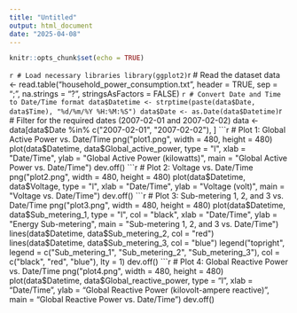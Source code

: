 ---
title: "Untitled"
output: html_document
date: "2025-04-08"
---

```{r setup, include=FALSE}
knitr::opts_chunk$set(echo = TRUE)
```
```{r}
# Load necessary libraries
library(ggplot2)
```{r}
# Read the dataset
data <- read.table("household_power_consumption.txt", header = TRUE, sep = ";", na.strings = "?", stringsAsFactors = FALSE)
```{r}
# Convert Date and Time to Date/Time format
data$Datetime <- strptime(paste(data$Date, data$Time), "%d/%m/%Y %H:%M:%S")
data$Date <- as.Date(data$Datetime)
```{r}
# Filter for the required dates (2007-02-01 and 2007-02-02)
data <- data[data$Date %in% c("2007-02-01", "2007-02-02"), ]
```{r}
# Plot 1: Global Active Power vs. Date/Time
png("plot1.png", width = 480, height = 480)
plot(data$Datetime, data$Global_active_power, type = "l", xlab = "Date/Time", ylab = "Global Active Power (kilowatts)", main = "Global Active Power vs. Date/Time")
dev.off()
```{r}
# Plot 2: Voltage vs. Date/Time
png("plot2.png", width = 480, height = 480)
plot(data$Datetime, data$Voltage, type = "l", xlab = "Date/Time", ylab = "Voltage (volt)", main = "Voltage vs. Date/Time")
dev.off()
```{r}
# Plot 3: Sub-metering 1, 2, and 3 vs. Date/Time
png("plot3.png", width = 480, height = 480)
plot(data$Datetime, data$Sub_metering_1, type = "l", col = "black", xlab = "Date/Time", ylab = "Energy Sub-metering", main = "Sub-metering 1, 2, and 3 vs. Date/Time")
lines(data$Datetime, data$Sub_metering_2, col = "red")
lines(data$Datetime, data$Sub_metering_3, col = "blue")
legend("topright", legend = c("Sub_metering_1", "Sub_metering_2", "Sub_metering_3"), col = c("black", "red", "blue"), lty = 1)
dev.off()
```{r}
# Plot 4: Global Reactive Power vs. Date/Time
png("plot4.png", width = 480, height = 480)
plot(data$Datetime, data$Global_reactive_power, type = "l", xlab = "Date/Time", ylab = "Global Reactive Power (kilovolt-ampere reactive)", main = "Global Reactive Power vs. Date/Time")
dev.off()
